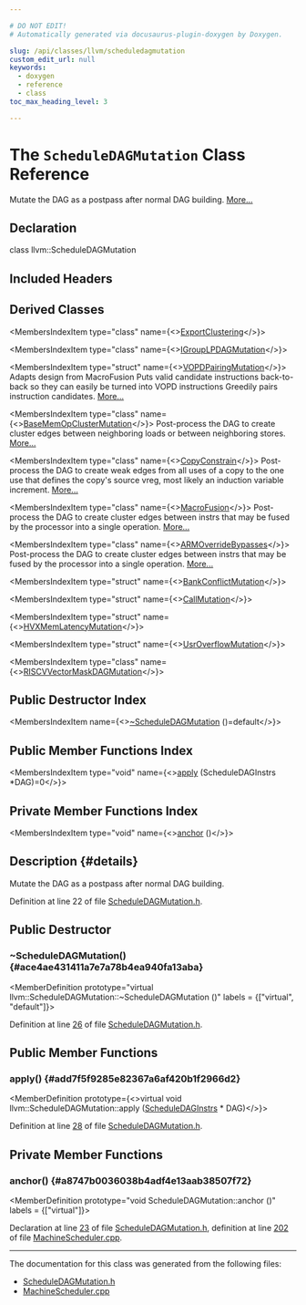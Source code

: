 ```yaml
---

# DO NOT EDIT!
# Automatically generated via docusaurus-plugin-doxygen by Doxygen.

slug: /api/classes/llvm/scheduledagmutation
custom_edit_url: null
keywords:
  - doxygen
  - reference
  - class
toc_max_heading_level: 3

---
```





# The `ScheduleDAGMutation` Class Reference

<DoxygenPage pluginConfig={pluginConfig}>

Mutate the DAG as a postpass after normal DAG building. <a href="#details">More...</a>

## Declaration

<CodeBlock>class llvm::ScheduleDAGMutation</CodeBlock>

## Included Headers

<IncludesList>
<IncludesListItem
  filePath="llvm/CodeGen/ScheduleDAGMutation.h"
  permalink="/docs/api/files/include/include/llvm/include/llvm/codegen/scheduledagmutation-h"
  isLocal="true" />
</IncludesList>

## Derived Classes

<MembersIndex>

<MembersIndexItem
  type="class"
  name={<><a href="/docs/api/classes/anonymous-namespace-amdgpuexportclustering-cpp-/exportclustering">ExportClustering</a></>}>
</MembersIndexItem>

<MembersIndexItem
  type="class"
  name={<><a href="/docs/api/classes/anonymous-namespace-amdgpuigrouplp-cpp-/igrouplpdagmutation">IGroupLPDAGMutation</a></>}>
</MembersIndexItem>

<MembersIndexItem
  type="struct"
  name={<><a href="/docs/api/structs/anonymous-namespace-gcnvopdutils-cpp-/vopdpairingmutation">VOPDPairingMutation</a></>}>
Adapts design from MacroFusion Puts valid candidate instructions back-to-back so they can easily be turned into VOPD instructions Greedily pairs instruction candidates. <a href="/docs/api/structs/anonymous-namespace-gcnvopdutils-cpp-/vopdpairingmutation/#details">More...</a>
</MembersIndexItem>

<MembersIndexItem
  type="class"
  name={<><a href="/docs/api/classes/anonymous-namespace-machinescheduler-cpp-/basememopclustermutation">BaseMemOpClusterMutation</a></>}>
Post-process the DAG to create cluster edges between neighboring loads or between neighboring stores. <a href="/docs/api/classes/anonymous-namespace-machinescheduler-cpp-/basememopclustermutation/#details">More...</a>
</MembersIndexItem>

<MembersIndexItem
  type="class"
  name={<><a href="/docs/api/classes/anonymous-namespace-machinescheduler-cpp-/copyconstrain">CopyConstrain</a></>}>
Post-process the DAG to create weak edges from all uses of a copy to the one use that defines the copy&#39;s source vreg, most likely an induction variable increment. <a href="/docs/api/classes/anonymous-namespace-machinescheduler-cpp-/copyconstrain/#details">More...</a>
</MembersIndexItem>

<MembersIndexItem
  type="class"
  name={<><a href="/docs/api/classes/anonymous-namespace-macrofusion-cpp-/macrofusion">MacroFusion</a></>}>
Post-process the DAG to create cluster edges between instrs that may be fused by the processor into a single operation. <a href="/docs/api/classes/anonymous-namespace-macrofusion-cpp-/macrofusion/#details">More...</a>
</MembersIndexItem>

<MembersIndexItem
  type="class"
  name={<><a href="/docs/api/classes/llvm/armoverridebypasses">ARMOverrideBypasses</a></>}>
Post-process the DAG to create cluster edges between instrs that may be fused by the processor into a single operation. <a href="/docs/api/classes/llvm/armoverridebypasses/#details">More...</a>
</MembersIndexItem>

<MembersIndexItem
  type="struct"
  name={<><a href="/docs/api/structs/llvm/hexagonsubtarget/bankconflictmutation">BankConflictMutation</a></>}>
</MembersIndexItem>

<MembersIndexItem
  type="struct"
  name={<><a href="/docs/api/structs/llvm/hexagonsubtarget/callmutation">CallMutation</a></>}>
</MembersIndexItem>

<MembersIndexItem
  type="struct"
  name={<><a href="/docs/api/structs/llvm/hexagonsubtarget/hvxmemlatencymutation">HVXMemLatencyMutation</a></>}>
</MembersIndexItem>

<MembersIndexItem
  type="struct"
  name={<><a href="/docs/api/structs/llvm/hexagonsubtarget/usroverflowmutation">UsrOverflowMutation</a></>}>
</MembersIndexItem>

<MembersIndexItem
  type="class"
  name={<><a href="/docs/api/classes/llvm/riscvvectormaskdagmutation">RISCVVectorMaskDAGMutation</a></>}>
</MembersIndexItem>

</MembersIndex>

## Public Destructor Index

<MembersIndex>

<MembersIndexItem
  name={<><a href="#ace4ae431411a7e7a78b4ea940fa13aba">~ScheduleDAGMutation</a> ()=default</>}>
</MembersIndexItem>

</MembersIndex>

## Public Member Functions Index

<MembersIndex>

<MembersIndexItem
  type="void"
  name={<><a href="#add7f5f9285e82367a6af420b1f2966d2">apply</a> (ScheduleDAGInstrs &#42;DAG)=0</>}>
</MembersIndexItem>

</MembersIndex>

## Private Member Functions Index

<MembersIndex>

<MembersIndexItem
  type="void"
  name={<><a href="#a8747b0036038b4adf4e13aab38507f72">anchor</a> ()</>}>
</MembersIndexItem>

</MembersIndex>

## Description {#details}

Mutate the DAG as a postpass after normal DAG building.

Definition at line 22 of file <a href="/docs/api/files/include/include/llvm/include/llvm/codegen/scheduledagmutation-h">ScheduleDAGMutation.h</a>.

<SectionDefinition>

## Public Destructor

### ~ScheduleDAGMutation() {#ace4ae431411a7e7a78b4ea940fa13aba}

<MemberDefinition
  prototype="virtual llvm::ScheduleDAGMutation::~ScheduleDAGMutation ()"
  labels = {["virtual", "default"]}>

Definition at line <a href="/docs/api/files/include/include/llvm/include/llvm/codegen/scheduledagmutation-h/#l00026">26</a> of file <a href="/docs/api/files/include/include/llvm/include/llvm/codegen/scheduledagmutation-h">ScheduleDAGMutation.h</a>.
</MemberDefinition>

</SectionDefinition>

<SectionDefinition>

## Public Member Functions

### apply() {#add7f5f9285e82367a6af420b1f2966d2}

<MemberDefinition
  prototype={<>virtual void llvm::ScheduleDAGMutation::apply (<a href="/docs/api/classes/llvm/scheduledaginstrs">ScheduleDAGInstrs</a> &#42; DAG)</>}>

Definition at line <a href="/docs/api/files/include/include/llvm/include/llvm/codegen/scheduledagmutation-h/#l00028">28</a> of file <a href="/docs/api/files/include/include/llvm/include/llvm/codegen/scheduledagmutation-h">ScheduleDAGMutation.h</a>.
</MemberDefinition>

</SectionDefinition>

<SectionDefinition>

## Private Member Functions

### anchor() {#a8747b0036038b4adf4e13aab38507f72}

<MemberDefinition
  prototype="void ScheduleDAGMutation::anchor ()"
  labels = {["virtual"]}>

Declaration at line <a href="/docs/api/files/include/include/llvm/include/llvm/codegen/scheduledagmutation-h/#l00023">23</a> of file <a href="/docs/api/files/include/include/llvm/include/llvm/codegen/scheduledagmutation-h">ScheduleDAGMutation.h</a>, definition at line <a href="/docs/api/files/lib/lib/codegen/machinescheduler-cpp/#l00202">202</a> of file <a href="/docs/api/files/lib/lib/codegen/machinescheduler-cpp">MachineScheduler.cpp</a>.
</MemberDefinition>

</SectionDefinition>

<hr/>

The documentation for this class was generated from the following files:

<ul>
<li><a href="/docs/api/files/include/include/llvm/include/llvm/codegen/scheduledagmutation-h">ScheduleDAGMutation.h</a></li>
<li><a href="/docs/api/files/lib/lib/codegen/machinescheduler-cpp">MachineScheduler.cpp</a></li>
</ul>

</DoxygenPage>
